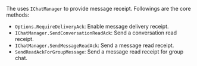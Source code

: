 <PlatformWrapper platform="unity">

The <Vg k="CHAT_SDK"/> uses `IChatManager` to provide message receipt. Followings are the core methods:

- `Options.RequireDeliveryAck`: Enable message delivery receipt.
- `IChatManager.SendConversationReadAck`: Send a conversation read receipt.
- `IChatManager.SendMessageReadAck`: Send a message read receipt.
- `SendReadAckForGroupMessage`: Send a message read receipt for group chat.

</PlatformWrapper>